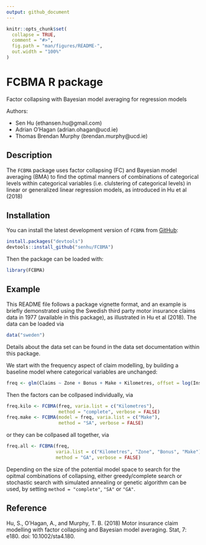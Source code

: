 ```yaml
---
output: github_document
---
```


<!-- README.md is generated from README.Rmd. Please edit that file -->

```r
knitr::opts_chunk$set(
  collapse = TRUE,
  comment = "#>",
  fig.path = "man/figures/README-",
  out.width = "100%"
)
```
# FCBMA R package

Factor collapsing with Bayesian model averaging for regression models

Authors:

* Sen Hu (ethansen.hu@gmail.com)
* Adrian O'Hagan (adrian.ohagan@ucd.ie)
* Thomas Brendan Murphy (brendan.murphy@ucd.ie)

## Description

The `FCBMA` package uses factor collapsing (FC) and Bayesian model averaging (BMA) to find the optimal manners of combinations of categorical levels within categorical variables (i.e. clulstering of categorical levels) in linear or generalized linear regression models, as introduced in Hu et al (2018)

## Installation

You can install the latest development version of `FCBMA` from [GitHub](https://github.com/senhu/FCBMA): 
``` r
install.packages("devtools")
devtools::install_github("senhu/FCBMA")
```
Then the package can be loaded with:
``` r
library(FCBMA)
```

## Example

This README file follows a package vignette format, and an example is briefly demonstrated using the Swedish third party motor insurance claims data in 1977 (available in this package), as illustrated in Hu et al (2018). 
The data can be loaded via
```r
data("sweden")
```
Details about the data set can be found in the data set documentation within this package. 

We start with the frequency aspect of claim modelling, by building a baseline model where categorical variables are unchanged:
``` r
freq <- glm(Claims ~ Zone + Bonus + Make + Kilometres, offset = log(Insured), data = sweden, family = "poisson")
```
Then the factors can be collpased individually, via
``` r
freq.kilo <- FCBMA(freq, varia.list = c("Kilometres"),
                   method = "complete", verbose = FALSE)
freq.make <- FCBMA(model = freq, varia.list = c("Make"),
                   method = "SA", verbose = FALSE)
```
or they can be collpased all together, via
``` r
freq.all <- FCBMA(freq, 
                  varia.list = c("Kilometres", "Zone", "Bonus", "Make"),
                  method = "GA", verbose = FALSE)
```
Depending on the size of the potential model space to search for the opitmal combinations of collapsing, either greedy/complete search or stochastic search with simulated annealing or genetic algorithm can be used, by setting `method = "complete"`, `"SA"` or `"GA"`. 

## Reference

Hu, S., O'Hagan, A., and Murphy, T. B. (2018) Motor insurance claim modelling with factor collapsing and Bayesian model averaging. Stat, 7: e180. doi: 10.1002/sta4.180.
